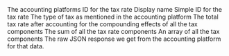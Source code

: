 <ResponseField name="platform_id" type="string" required>
  The accounting platforms ID for the tax rate
</ResponseField>

<ResponseField name="name" type="string">
  Display name
</ResponseField>

<ResponseField name="code" type="string">
  Simple ID for the tax rate
</ResponseField>

<ResponseField name="tax_type" type="string">
  The type of tax as mentioned in the accounting platform
</ResponseField>

<ResponseField name="effective_tax_rate" type="float">
  The total tax rate after accounting for the compounding effects of all the tax components
</ResponseField>

<ResponseField name="total_tax_rate" type="float">
  The sum of all the tax rate components
</ResponseField>

<ResponseField name="components" type="Tax Component">
  An array of all the tax components
  <Expandable title="properties">
    <ResponseField name="data" type="Object">
      <Expandable title="properties">
        <Snippet file="tax_component_snippet.mdx" />
      </Expandable>
    </ResponseField>
  </Expandable>
</ResponseField>

<ResponseField name="raw_data" type="Object">
  The raw JSON response we get from the accounting platform for that data.
</ResponseField>
